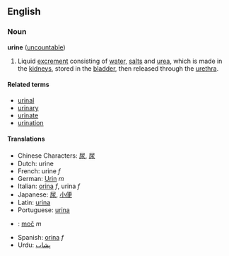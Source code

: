 ==English==
===Noun===
'''urine''' ([[uncountable]])

# Liquid [[excrement]] consisting of [[water]], [[salt]]s and [[urea]], which is made in the [[kidney]]s, stored in the [[bladder]], then released through the [[urethra]].

====Related terms====
*[[urinal]]
*[[urinary]]
*[[urinate]]
*[[urination]]

====Translations====
*Chinese Characters: [[尿]], [[尿]]
*Dutch: urine
*French: urine ''f''
*German: [[Urin]] ''m''
*Italian: [[orina]] ''f'', urina ''f''
*Japanese: [[尿]], [[小便]]
*Latin: [[urina]]
*Portuguese: [[urina]]
*{{sk}}: [[moč#Slovak|moč]] ''m''
*Spanish: [[orina]] ''f''
*Urdu: [[پشاب]]